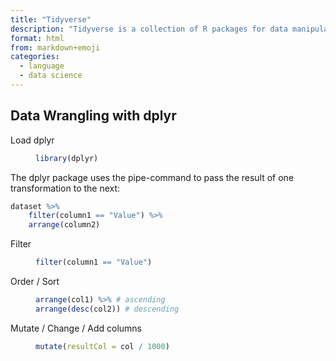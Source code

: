 ---
title: "Tidyverse"
description: "Tidyverse is a collection of R packages for data manipulation and machine learning."
format: html
from: markdown+emoji
categories:
  - language
  - data science
---

## Data Wrangling with dplyr

Load dplyr
: ```R
library(dplyr)
``` 

The dplyr package uses the pipe-command to pass the result of one transformation to the next:
```R
dataset %>%
    filter(column1 == "Value") %>%
    arrange(column2)
```

Filter
: ```R
filter(column1 == "Value")
```

Order / Sort
: ```R
arrange(col1) %>% # ascending
arrange(desc(col2)) # descending
``` 

Mutate / Change / Add columns
: ```R
mutate(resultCol = col / 1000) 
```

